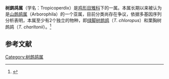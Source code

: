 {{Automatic Taxobox
| taxon = Tropicoperdix
| image = Arborophila chloropus - Kaeng Krachan.jpg
| image_caption = [[绿脚树鹧鸪|绿脚树鹧鸪]]（''Tropicoperdix chloripus''）
| authority = [[愛德華·布萊思|Blyth]]，1859
}}
'''树鹧鸪属'''（学名：Tropicoperdix）是[[鸡形目|鸡形目]][[雉科|雉科]]下的一属。本属长期以来被认为是[[山鹧鸪属|山鹧鸪属]]（Arborophila）的一个亚属，目前分类尚存在争议，依据多基因序列分析表明，本属至少有2个独立的物种，即[[绿脚树鹧鸪|绿脚树鹧鸪]]（''T. chloropus''）和栗胸树鹧鸪（''T. charltonii''）。<ref>{{cite journal |author1=北京：陈德 董路 常江 高胜寒 张正旺 |author2=广东：刘阳 |author3=新加坡：Geoffrey W. H. Davison |author4=中国台湾：李寿先 |title=多基因序列分析证实树鹧鸪（Tropicoperdix）是一个单独的属 |journal=《中国鸟类研究简讯》 |date=2015年6月 |volume=第24卷 |issue=第1期 |page=2 |url=http://www.chinabird.org/newsletter/2015-1.pdf |accessdate=2021-03-17 |archive-date=2015-08-14 |archive-url=https://web.archive.org/web/20150814050337/http://chinabird.org/newsletter/2015-1.pdf |dead-url=no }}</ref>
==参考文献==
{{reflist}}
{{雞形目|P.}}
{{Taxonbar|from=Q63048866}}
{{Bird-stub}}

[[Category:树鹧鸪属|Category:树鹧鸪属]]